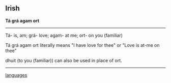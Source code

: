 ==Irish==
{{wikify}}
'''Tá grá agam ort'''

----

Tá- is, am;
grá- love;
agam- at me;
ort- on you (familiar)

Tá grá agam ort literally means "I have love for thee" or "Love is at-me on thee"

dhuit (to you (familiar)) can also be used in place of ort.

----

[[languages]]

{{rfd}}